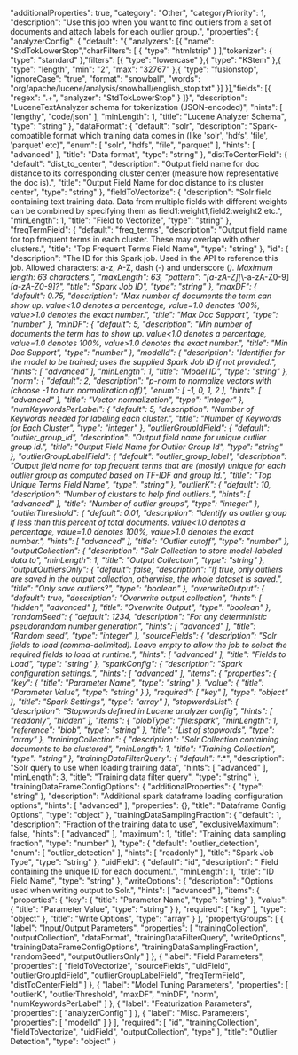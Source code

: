   "additionalProperties": true,
  "category": "Other",
  "categoryPriority": 1,
  "description": "Use this job when you want to find outliers from a set of documents and attach labels for each outlier group.",
  "properties": {
    "analyzerConfig": {
      "default": "{ \"analyzers\": [{ \"name\": \"StdTokLowerStop\",\"charFilters\": [ { \"type\": \"htmlstrip\" } ],\"tokenizer\": { \"type\": \"standard\" },\"filters\": [{ \"type\": \"lowercase\" },{ \"type\": \"KStem\" },{ \"type\": \"length\", \"min\": \"2\", \"max\": \"32767\" },{ \"type\": \"fusionstop\", \"ignoreCase\": \"true\", \"format\": \"snowball\", \"words\": \"org/apache/lucene/analysis/snowball/english_stop.txt\" }] }],\"fields\": [{ \"regex\": \".+\", \"analyzer\": \"StdTokLowerStop\" } ]}",
      "description": "LuceneTextAnalyzer schema for tokenization (JSON-encoded)",
      "hints": [
        "lengthy",
        "code/json"
      ],
      "minLength": 1,
      "title": "Lucene Analyzer Schema",
      "type": "string"
    },
    "dataFormat": {
      "default": "solr",
      "description": "Spark-compatible format which training data comes in (like 'solr', 'hdfs', 'file', 'parquet' etc)",
      "enum": [
        "solr",
        "hdfs",
        "file",
        "parquet"
      ],
      "hints": [
        "advanced"
      ],
      "title": "Data format",
      "type": "string"
    },
    "distToCenterField": {
      "default": "dist_to_center",
      "description": "Output field name for doc distance to its corresponding cluster center (measure how representative the doc is).",
      "title": "Output Field Name for doc distance to its cluster center",
      "type": "string"
    },
    "fieldToVectorize": {
      "description": "Solr field containing text training data. Data from multiple fields with different weights can be combined by specifying them as field1:weight1,field2:weight2 etc.",
      "minLength": 1,
      "title": "Field to Vectorize",
      "type": "string"
    },
    "freqTermField": {
      "default": "freq_terms",
      "description": "Output field name for top frequent terms in each cluster. These may overlap with other clusters.",
      "title": "Top Frequent Terms Field Name",
      "type": "string"
    },
    "id": {
      "description": "The ID for this Spark job. Used in the API to reference this job. Allowed characters: a-z, A-Z, dash (-) and underscore (_). Maximum length: 63 characters.",
      "maxLength": 63,
      "pattern": "[a-zA-Z][_\\-a-zA-Z0-9]*[a-zA-Z0-9]?",
      "title": "Spark Job ID",
      "type": "string"
    },
    "maxDF": {
      "default": 0.75,
      "description": "Max number of documents the term can show up. value<1.0 denotes a percentage, value=1.0 denotes 100%, value>1.0 denotes the exact number.",
      "title": "Max Doc Support",
      "type": "number"
    },
    "minDF": {
      "default": 5,
      "description": "Min number of documents the term has to show up. value<1.0 denotes a percentage, value=1.0 denotes 100%, value>1.0 denotes the exact number.",
      "title": "Min Doc Support",
      "type": "number"
    },
    "modelId": {
      "description": "Identifier for the model to be trained; uses the supplied Spark Job ID if not provided.",
      "hints": [
        "advanced"
      ],
      "minLength": 1,
      "title": "Model ID",
      "type": "string"
    },
    "norm": {
      "default": 2,
      "description": "p-norm to normalize vectors with (choose -1 to turn normalization off)",
      "enum": [
        -1,
        0,
        1,
        2
      ],
      "hints": [
        "advanced"
      ],
      "title": "Vector normalization",
      "type": "integer"
    },
    "numKeywordsPerLabel": {
      "default": 5,
      "description": "Number of Keywords needed for labeling each cluster.",
      "title": "Number of Keywords for Each Cluster",
      "type": "integer"
    },
    "outlierGroupIdField": {
      "default": "outlier_group_id",
      "description": "Output field name for unique outlier group id.",
      "title": "Output Field Name for Outlier Group Id",
      "type": "string"
    },
    "outlierGroupLabelField": {
      "default": "outlier_group_label",
      "description": "Output field name for top frequent terms that are (mostly) unique for each outlier group as computed based on TF-IDF and group Id.",
      "title": "Top Unique Terms Field Name",
      "type": "string"
    },
    "outlierK": {
      "default": 10,
      "description": "Number of clusters to help find outliers.",
      "hints": [
        "advanced"
      ],
      "title": "Number of outlier groups",
      "type": "integer"
    },
    "outlierThreshold": {
      "default": 0.01,
      "description": "Identify as outlier group if less than this percent of total documents. value<1.0 denotes a percentage, value=1.0 denotes 100%, value>1.0 denotes the exact number.",
      "hints": [
        "advanced"
      ],
      "title": "Outlier cutoff",
      "type": "number"
    },
    "outputCollection": {
      "description": "Solr Collection to store model-labeled data to",
      "minLength": 1,
      "title": "Output Collection",
      "type": "string"
    },
    "outputOutliersOnly": {
      "default": false,
      "description": "If true, only outliers are saved in the output collection, otherwise, the whole dataset is saved.",
      "title": "Only save outliers?",
      "type": "boolean"
    },
    "overwriteOutput": {
      "default": true,
      "description": "Overwrite output collection",
      "hints": [
        "hidden",
        "advanced"
      ],
      "title": "Overwrite Output",
      "type": "boolean"
    },
    "randomSeed": {
      "default": 1234,
      "description": "For any deterministic pseudorandom number generation",
      "hints": [
        "advanced"
      ],
      "title": "Random seed",
      "type": "integer"
    },
    "sourceFields": {
      "description": "Solr fields to load (comma-delimited). Leave empty to allow the job to select the required fields to load at runtime.",
      "hints": [
        "advanced"
      ],
      "title": "Fields to Load",
      "type": "string"
    },
    "sparkConfig": {
      "description": "Spark configuration settings.",
      "hints": [
        "advanced"
      ],
      "items": {
        "properties": {
          "key": {
            "title": "Parameter Name",
            "type": "string"
          },
          "value": {
            "title": "Parameter Value",
            "type": "string"
          }
        },
        "required": [
          "key"
        ],
        "type": "object"
      },
      "title": "Spark Settings",
      "type": "array"
    },
    "stopwordsList": {
      "description": "Stopwords defined in Lucene analyzer config",
      "hints": [
        "readonly",
        "hidden"
      ],
      "items": {
        "blobType": "file:spark",
        "minLength": 1,
        "reference": "blob",
        "type": "string"
      },
      "title": "List of stopwords",
      "type": "array"
    },
    "trainingCollection": {
      "description": "Solr Collection containing documents to be clustered",
      "minLength": 1,
      "title": "Training Collection",
      "type": "string"
    },
    "trainingDataFilterQuery": {
      "default": "*:*",
      "description": "Solr query to use when loading training data",
      "hints": [
        "advanced"
      ],
      "minLength": 3,
      "title": "Training data filter query",
      "type": "string"
    },
    "trainingDataFrameConfigOptions": {
      "additionalProperties": {
        "type": "string"
      },
      "description": "Additional spark dataframe loading configuration options",
      "hints": [
        "advanced"
      ],
      "properties": {},
      "title": "Dataframe Config Options",
      "type": "object"
    },
    "trainingDataSamplingFraction": {
      "default": 1,
      "description": "Fraction of the training data to use",
      "exclusiveMaximum": false,
      "hints": [
        "advanced"
      ],
      "maximum": 1,
      "title": "Training data sampling fraction",
      "type": "number"
    },
    "type": {
      "default": "outlier_detection",
      "enum": [
        "outlier_detection"
      ],
      "hints": [
        "readonly"
      ],
      "title": "Spark Job Type",
      "type": "string"
    },
    "uidField": {
      "default": "id",
      "description": " Field containing the unique ID for each document.",
      "minLength": 1,
      "title": "ID Field Name",
      "type": "string"
    },
    "writeOptions": {
      "description": "Options used when writing output to Solr.",
      "hints": [
        "advanced"
      ],
      "items": {
        "properties": {
          "key": {
            "title": "Parameter Name",
            "type": "string"
          },
          "value": {
            "title": "Parameter Value",
            "type": "string"
          }
        },
        "required": [
          "key"
        ],
        "type": "object"
      },
      "title": "Write Options",
      "type": "array"
    }
  },
  "propertyGroups": [
    {
      "label": "Input/Output Parameters",
      "properties": [
        "trainingCollection",
        "outputCollection",
        "dataFormat",
        "trainingDataFilterQuery",
        "writeOptions",
        "trainingDataFrameConfigOptions",
        "trainingDataSamplingFraction",
        "randomSeed",
        "outputOutliersOnly"
      ]
    },
    {
      "label": "Field Parameters",
      "properties": [
        "fieldToVectorize",
        "sourceFields",
        "uidField",
        "outlierGroupIdField",
        "outlierGroupLabelField",
        "freqTermField",
        "distToCenterField"
      ]
    },
    {
      "label": "Model Tuning Parameters",
      "properties": [
        "outlierK",
        "outlierThreshold",
        "maxDF",
        "minDF",
        "norm",
        "numKeywordsPerLabel"
      ]
    },
    {
      "label": "Featurization Parameters",
      "properties": [
        "analyzerConfig"
      ]
    },
    {
      "label": "Misc. Parameters",
      "properties": [
        "modelId"
      ]
    }
  ],
  "required": [
    "id",
    "trainingCollection",
    "fieldToVectorize",
    "uidField",
    "outputCollection",
    "type"
  ],
  "title": "Outlier Detection",
  "type": "object"
}
